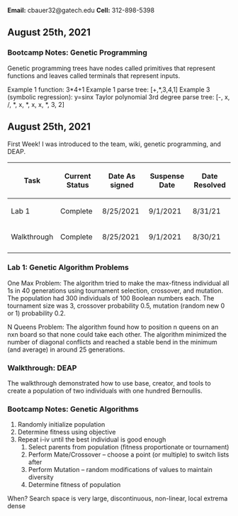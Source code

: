 '''Email:''' cbauer32@gatech.edu
'''Cell:''' 312-898-5398

==August 25th, 2021==


===Bootcamp Notes: Genetic Programming===
Genetic programming trees have nodes called primitives that represent functions and leaves called terminals that represent inputs. 

Example 1 function: 3*4+1
Example 1 parse tree: [+,*,3,4,1]
Example 3 (symbolic regression): y=sinx Taylor polynomial
3rd degree parse tree: [-, x, /, *, x, *, x, x, *, 3, 2]


==August 25th, 2021==
First Week! I was introduced to the team, wiki, genetic programming, and DEAP.

{| class="wikitable"
!Task
!Current Status
!Date As
signed
!Suspense Date
!Date Resolved
|-
|Lab 1
|Complete
|8/25/2021
|9/1/2021
|8/31/21
|-
|Walkthrough
|Complete
|8/25/2021
|9/1/2021
|8/30/21
|-
|}

===Lab 1: Genetic Algorithm Problems===
One Max Problem: The algorithm tried to make the max-fitness individual all 1s in 40 generations using tournament selection, crossover, and mutation. The population had 300 individuals of 100 Boolean numbers each. The tournament size was 3, crossover probability 0.5, mutation (random new 0 or 1) probability 0.2.

N Queens Problem: The algorithm found how to position n queens on an nxn board so that none could take each other. The algorithm minimized the number of diagonal conflicts and reached a stable bend in the minimum (and average) in around 25 generations.


===Walkthrough: DEAP===
The walkthrough demonstrated how to use base, creator, and tools to create a population of two individuals with one hundred Bernoullis.

===Bootcamp Notes: Genetic Algorithms===
#Randomly initialize population
#Determine fitness using objective
#Repeat i-iv until the best individual is good enough
##Select parents from population (fitness proportionate or tournament)
##Perform Mate/Crossover – choose a point (or multiple) to switch lists after
##Perform Mutation – random modifications of values to maintain diversity
##Determine fitness of population

When? Search space is very large, discontinuous, non-linear, local extrema dense

